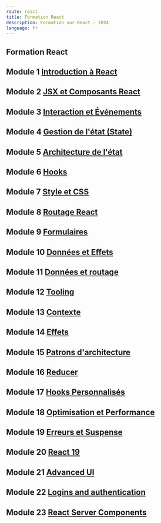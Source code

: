 ```yaml
---
route: react
title: Formation React
description: Formation sur React - 2024
language: fr
---
```


## <span className="display-2" >Formation React</span>

## Module 1 [Introduction à React](React/1-fundamentals)

## Module 2 [JSX et Composants React](React/2-components)

## Module 3 [Interaction et Événements](React/3-events)

## Module 4 [Gestion de l'état (State)](React/4-state)

## Module 5 [Architecture de l'état](React/5-advanced-state)

## Module 6 [Hooks](React/6-hooks)

## Module 7 [Style et CSS](React/7-styles)

## Module 8 [Routage React](React/8-react-router)

## Module 9 [Formulaires](React/9-forms)

## Module 10 [Données et Effets](React/10-data)

## Module 11 [Données et routage](React/11-data-router)

## Module 12 [Tooling](React/12-tooling)

## Module 13 [Contexte](React/13-context)

## Module 14 [Effets](React/14-effects)

## Module 15 [Patrons d'architecture](React/15-patterns)

## Module 16 [Reducer](React/16-reducer)

## Module 17 [Hooks Personnalisés](React/17-custom-hooks)

## Module 18 [Optimisation et Performance](React/18-optimize)

## Module 19 [Erreurs et Suspense](React/19-suspense)

## Module 20 [React 19](React/20-react19)

## Module 21 [Advanced UI](React/21-ui)

## Module 22 [Logins and authentication](React/22-auth)

## Module 23 [React Server Components](React/23-rsc)
